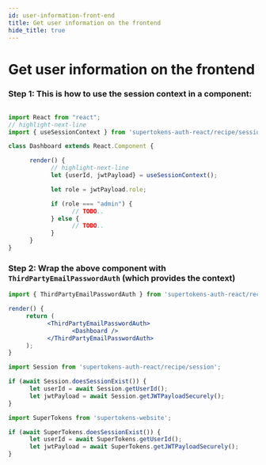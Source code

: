 ```yaml
---
id: user-information-front-end
title: Get user information on the frontend
hide_title: true
---
```



# Get user information on the frontend

<FrontendSDKTabs>
<TabItem value="reactjs">
<FrontendReactContextSubTabs>

<TabItem value="with-react-context">


### Step 1: This is how to use the session context in a component:

```jsx

import React from "react";
// highlight-next-line
import { useSessionContext } from 'supertokens-auth-react/recipe/session'; 

class Dashboard extends React.Component {

      render() {
            // highlight-next-line
            let {userId, jwtPayload} = useSessionContext();

            let role = jwtPayload.role;

            if (role === "admin") {
                  // TODO..
            } else {
                  // TODO..
            }
      }
}
```

### Step 2: Wrap the above component with `ThirdPartyEmailPasswordAuth` (which provides the context)

```jsx
import { ThirdPartyEmailPasswordAuth } from 'supertokens-auth-react/recipe/thirdpartyemailpassword';

render() {
     return (
           <ThirdPartyEmailPasswordAuth>
                  <Dashboard />
           </ThirdPartyEmailPasswordAuth>
     );
}
```


</TabItem>

<TabItem value="without-react-context">

```jsx
import Session from 'supertokens-auth-react/recipe/session';

if (await Session.doesSessionExist()) {
      let userId = await Session.getUserId();
      let jwtPayload = await Session.getJWTPayloadSecurely();
}
```

</TabItem>
</FrontendReactContextSubTabs>
</TabItem>

<TabItem value="vanillajs">

```jsx
import SuperTokens from 'supertokens-website';

if (await SuperTokens.doesSessionExist()) {
      let userId = await SuperTokens.getUserId();
      let jwtPayload = await SuperTokens.getJWTPayloadSecurely();
}
```
</TabItem>
</FrontendSDKTabs>

